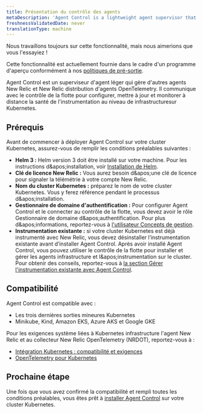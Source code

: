 ```yaml
---
title: Présentation du contrôle des agents
metaDescription: 'Agent Control is a lightweight agent supervisor that manages other New Relic and New Relic distribution of OpenTelemetry agents by communicating with Fleet Control to remotely configure, update, and monitor the health of infrastructure-level instrumentation.'
freshnessValidatedDate: never
translationType: machine
---
```


<Callout title="Aperçu">
  Nous travaillons toujours sur cette fonctionnalité, mais nous aimerions que vous l&apos;essayiez !

  Cette fonctionnalité est actuellement fournie dans le cadre d&apos;un programme d&apos;aperçu conformément à nos [politiques de pré-sortie](/docs/licenses/license-information/referenced-policies/new-relic-pre-release-policy).
</Callout>

Agent Control est un superviseur d&apos;agent léger qui gère d&apos;autres agents New Relic et New Relic distribution d&apos;agents OpenTelemetry. Il communique avec le contrôle de la flotte pour configurer, mettre à jour et monitorer à distance la santé de l&apos;instrumentation au niveau de infrastructuresur Kubernetes.

## Prérequis

Avant de commencer à déployer Agent Control sur votre cluster Kubernetes, assurez-vous de remplir les conditions préalables suivantes :

* **Helm 3 :** Helm version 3 doit être installé sur votre machine. Pour les instructions d&amp;apos;installation, voir [Installation de Helm](https://helm.sh/docs/intro/install).
* **Clé de licence New Relic :** Vous aurez besoin d&amp;apos;une clé de licence pour signaler la télémétrie à votre compte New Relic.
* **Nom du cluster Kubernetes :** préparez le nom de votre cluster Kubernetes. Vous y ferez référence pendant le processus d&amp;apos;installation.
* **Gestionnaire de domaine d&apos;authentification :** Pour configurer Agent Control et le connecter au contrôle de la flotte, vous devez avoir le rôle Gestionnaire de domaine d&amp;apos;authentification. Pour plus d&amp;apos;informations, reportez-vous à [l&apos;utilisateur Concepts de gestion](/docs/accounts/accounts-billing/new-relic-one-user-management/user-management-concepts/#admin-settings).
* **Instrumentation existante :** si votre cluster Kubernetes est déjà instrumenté avec New Relic, vous devez désinstaller l’instrumentation existante avant d’installer Agent Control. Après avoir installé Agent Control, vous pouvez utiliser le contrôle de la flotte pour installer et gérer les agents infrastructure et l&amp;apos;instrumentation sur le cluster. Pour obtenir des conseils, reportez-vous à [la section Gérer l&apos;instrumentation existante avec Agent Control](/docs/new-relic-control/agent-control/reinstrumentation).

## Compatibilité

Agent Control est compatible avec :

* Les trois dernières sorties mineures Kubernetes
* Minikube, Kind, Amazon EKS, Azure AKS et Google GKE

Pour les exigences système liées à Kubernetes infrastructure l&apos;agent New Relic et au collecteur New Relic OpenTelemetry (NRDOT), reportez-vous à :

* [Intégration Kubernetes : compatibilité et exigences](/docs/kubernetes-pixie/kubernetes-integration/get-started/kubernetes-integration-compatibility-requirements)
* [OpenTelemetry pour Kubernetes](/docs/kubernetes-pixie/kubernetes-integration/installation/k8s-otel)

## Prochaine étape

Une fois que vous avez confirmé la compatibilité et rempli toutes les conditions préalables, vous êtes prêt à [installer Agent Control](/docs/new-relic-control/agent-control/setup) sur votre cluster Kubernetes.